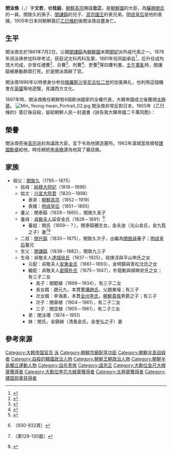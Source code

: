 {{東亞男性歷史人物
|名稱 = 閔泳煥
|國家 = 朝鮮
|主君 = [[朝鮮高宗|朝鮮高宗]]
|圖片名稱 = Min Yeong-hwan Portrait.jpg
|姓 = 閔<ref name="shilu" />
|名 = 泳煥<ref name="shilu" />
|羅馬拼音 = Min Yeong-hwan
|諺文 = 민영환
|出生地 = {{flag|Joseon}}[[漢城府|漢城府]]壽進坊壽進官契礴洞<br>（今韓國[[首爾|首爾]][[鐘路區|鐘路區]][[壽松洞|壽松洞]]）
|逝世地點 = {{KOR-1897}}[[漢城府|漢城府]]堅平坊<br>（今韓國首爾鐘路區[[公平洞|公平洞]]）
|出生日期 = {{birth date|1861|7|2}}
|逝世日期 = {{death date and age|1905|11|30|1861|7|2}}[[自殺|×]]
|諡號 =忠正
|父親 = [[閔謙鎬|閔謙鎬]]
|養父 = [[閔泰鎬|閔泰鎬]]
|出身 = 庭试文科丙科及第
}}
{{Infobox Korean name
|hangul=민영환
|hanja=閔泳煥
|rr=Min Younghwan
|hangulho=계정<ref name="shilu">{{Cite web |url=http://sillok.history.go.kr/manInfo/popManDetail.do?manId=M_0046498 |title=인물정보 : "민영환(閔泳煥)" |access-date=2016-06-22 |archive-date=2019-11-08 |archive-url=https://web.archive.org/web/20191108022013/http://sillok.history.go.kr/manInfo/popManDetail.do?manId=M_0046498 |dead-url=no }}</ref>
|hanjaho=桂庭
|hangulph=충정
|hanjaph=忠正
|hangulja=문약<ref name="shilu" />
|hanjaja=文若
}}
'''閔泳煥'''（{{lang-ko|'''민영환'''}}，{{bd|1861年|7月2日|1905年|11月30日}}）字'''文若'''，號'''桂庭'''，[[朝鮮高宗|朝鮮高宗]]賜諡'''忠正'''，是[[朝鮮國|朝鮮國]]的大臣，為[[驪興閔氏|驪興閔氏]]的一員，閔致久的孫子、[[閔謙鎬|閔謙鎬]]的兒子、[[朝鮮高宗|高宗國王]]的表兄弟。[[明成皇后|明成皇后]]是他的表嫂。1905年日本同朝鮮簽訂[[乙巳條約|乙巳條約]]後閔泳煥自盡身亡。

== 生平 ==
閔泳煥生於1861年7月2日，父親[[閔謙鎬|閔謙鎬]]為[[朝鮮國|朝鮮國]]末期[[明成皇后|閔妃]]派外戚代表之一。1878年闵泳焕参加科举考试，获庭试文科丙科及第，1881年任同副承旨<ref>{{Cite web |url=http://sillok.history.go.kr/id/wza_11802019_001 |title=《朝鮮高宗實錄》高宗18年2月19日 |access-date=2016-06-22 |archive-date=2019-11-29 |archive-url=https://web.archive.org/web/20191129125755/http://sillok.history.go.kr/id/wza_11802019_001 |dead-url=no }}</ref>，后升任成均馆大司成，亦曾任禮曹<ref>{{Cite web |url=http://sillok.history.go.kr/id/wza_12410019_002 |title=《朝鮮高宗實錄》高宗24年10月19日 |access-date=2016-06-22 |archive-date=2017-03-05 |archive-url=https://web.archive.org/web/20170305091150/http://sillok.history.go.kr/id/wza_12410019_002 |dead-url=no }}</ref>、兵曹<ref>{{Cite web |url=http://sillok.history.go.kr/id/kza_12504016_001 |title=《朝鮮高宗實錄》高宗25年4月16日 |access-date=2016-06-22 |archive-date=2019-11-28 |archive-url=https://web.archive.org/web/20191128131530/http://sillok.history.go.kr/id/kza_12504016_001 |dead-url=no }}</ref>、刑曹<ref>{{Cite web |url=http://sillok.history.go.kr/id/wza_12410017_004 |title=《朝鮮高宗實錄》高宗24年10月17日 |access-date=2016-06-22 |archive-date=2019-11-08 |archive-url=https://web.archive.org/web/20191108183337/http://sillok.history.go.kr/id/wza_12410017_004 |dead-url=no }}</ref>、吏曹<ref>{{Cite web |url=http://sillok.history.go.kr/id/kza_13103001_003 |title=《朝鮮高宗實錄》高宗31年3月1日 |access-date=2016-06-22 |archive-date=2019-10-18 |archive-url=https://web.archive.org/web/20191018052526/http://sillok.history.go.kr/id/kza_13103001_003 |dead-url=no }}</ref>等四曹判書。[[壬午軍亂|壬午軍亂]]時，閔謙鎬被暴動群眾打死，於是閔泳煥辭了官。

閔泳煥1896年以特使身分参加[[俄羅斯|俄羅斯]][[沙皇|沙皇]][[尼古拉二世_(俄罗斯)|尼古拉二世]]的加冕典礼，也利用這個機會在[[英國|英國]]等地遊覽，見識西方文化。

1897年時，閔泳煥擔任朝鮮駐6個歐洲國家的全權代表，大韓帝國成立後獲頒[[太極章|太極章]]。
[[File:Min_Yeong-hwan_Portrait_02.jpg|thumb]]
閔泳煥非常反對日本。1905年《乙巳條約》簽訂後自殺，留給朝鮮人民一封遺書《訣告我大韓帝國二千萬同胞》：
{{quotation|
嗚呼，國恥民辱乃至於此，我人民將且殄滅於生存競争之中矣。夫要生者必死，期死者得生，諸公豈不諒只。泳煥徒以一死仰報皇恩，以謝我二千萬同胞兄弟。泳煥死而不死，期助諸君於九泉之下，幸我同胞兄弟千萬億加奮勵，堅乃志氣，勉其學問，決心戮力復我自由獨立。即死，子當喜笑於冥冥之中矣。鳴呼！勿少失望。
}}

== 榮譽 ==
閔泳煥死後[[朝鮮高宗|高宗]]追封為議政大臣，並下令為他建造墓所。1962年漢城當局頒發[[建國勳章|建國勳章]]給他，時任總統[[李承晚|李承晚]]還為他寫了墓誌銘。

== 家族 ==
* 祖父：[[閔致久|閔致久]]（1795－1875）
** 姑母：[[純穆大院妃|純穆大院妃]]（1818－1898）
** 姑丈：[[兴宣大院君|兴宣大院君]]（1820－1898）
*** 表哥：[[朝鮮高宗|朝鮮高宗]]（1852－1919）
*** 表嫂：[[明成皇后|明成皇后]]（1851－1895）
** 養父：閔泰鎬（1828－1860），閔致久長子
** 養母：[[貞敬夫人|貞敬夫人]]延安金氏（1828－1891）<ref>{{cite web |title=1992年驪興閔氏世譜，弟五卷 |url=https://www.familysearch.org/search/catalog/2471737 |accessdate=2021-01-01 |archive-date=2021-04-10 |archive-url=https://web.archive.org/web/20210410024920/https://www.familysearch.org/search/catalog/2471737 |dead-url=no }}（930-932頁）</ref>
*** 養姐：閔氏（1859－？），閔泰鎬獨生女，金永迪（光山金氏，金九鉉之子）妻<ref>{{cite web |title=여흥민씨파보 驪興閔氏三房派譜（1959年版） |url=https://www.familysearch.org/search/catalog/1917058 |accessdate=2020-06-28 |archive-date=2021-08-14 |archive-url=https://web.archive.org/web/20210814224946/https://www.familysearch.org/search/catalog/1917058 |dead-url=no }}（第129-130面）</ref><ref>{{cite web |title=光山金氏族譜卷之三十一下 |url=http://kostma.aks.ac.kr/imageViewer/ImageViewer.aspx?datauci=b029_s016&imagetype=saga&defaultpage=4165 }}</ref>
** 二叔：[[閔升鎬|閔升鎬]]（1830－1875），閔致久次子，出繼為[[閔致祿|閔致祿]]養子；[[明成皇后|明成皇后]]養兄
** 生父：[[閔謙鎬|閔謙鎬]]（1838－1882），閔致九三子
** 生母：貞敬夫人[[達城徐氏|達城徐氏]]（1837－1925），徐庚淳與平山申氏之女
*** 元配：貞敬夫人[[安東金氏|安東金氏]]（1861－1893），金明鎮與青松沈氏之女
*** 繼配：貞敬夫人[[密陽朴氏|密陽朴氏]]（1875－1947），朴龍勳與順興安氏之女；有三子二女
**** 長子：閔範植（1899－1934），有三子二女
**** 長女婿：趙元九，本貫[[豐壤趙氏|豐壤趙氏]]，父趙東璿；有三子
**** 次女婿：李海善，本貫[[全州李氏|全州李氏]]，[[朝鮮貴族_(日治時期)|朝鮮貴族]]{{link-ko|李達鎔|이달용}}男爵之子；有三子
**** 次子：閔章植（1904－1961），有二子二女
**** 三子：閔匡植（1905－1961），有二子三女
*** 弟：閔泳瓚（1874－1951）
*** 妹：閔氏，金鎮赫（清風金氏，金奎弘之子）妻

== 參考來源 ==
{{reflist|2}}
{{Authority control}}
{{DEFAULTSORT:閔}}
[[Category:大韩帝国官员|Category:大韩帝国官员]]
[[Category:驪興閔氏|泳]]
[[Category:朝鮮宗廟配享功臣|Category:朝鮮宗廟配享功臣]]
[[Category:朝鮮半島自殺者|Category:朝鮮半島自殺者]]
[[Category:自殺的韓國政治人物|Category:自殺的韓國政治人物]]
[[Category:朝鮮王朝政治人物|Category:朝鮮王朝政治人物]]
[[Category:朝鮮半島獨立運動人物|Category:朝鮮半島獨立運動人物]]
[[Category:自杀贵族|Category:自杀贵族]]
[[Category:諡忠正|Category:諡忠正]]
[[Category:大勳位金尺大綬章獲得者|Category:大勳位金尺大綬章獲得者]]
[[Category:大勳位李花大綬章獲得者|Category:大勳位李花大綬章獲得者]]
[[Category:太極章獲得者|Category:太極章獲得者]]
[[Category:建国勋章获得者|Category:建国勋章获得者]]